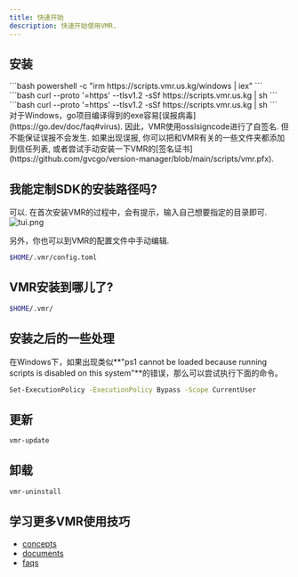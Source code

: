 ```yaml
---
title: 快速开始
description: 快速开始使用VMR.
---
```



## 安装

<Tabs>
  <TabItem label="Windows" icon="seti:windows">
    ```bash
    powershell -c "irm https://scripts.vmr.us.kg/windows | iex"
    ```
  </TabItem>
  <TabItem label="MacOS" icon="apple">
    ```bash
    curl --proto '=https' --tlsv1.2 -sSf https://scripts.vmr.us.kg | sh
    ```
  </TabItem>
  <TabItem label="Linux" icon="linux">
    ```bash
    curl --proto '=https' --tlsv1.2 -sSf https://scripts.vmr.us.kg | sh
    ```
  </TabItem>
</Tabs>

<Aside type="caution" title="Note">
  对于Windows，go项目编译得到的exe容易[误报病毒](https://go.dev/doc/faq#virus). 因此，VMR使用osslsigncode进行了自签名. 
  但不能保证误报不会发生. 如果出现误报, 你可以把和VMR有关的一些文件夹都添加到信任列表, 或者尝试手动安装一下VMR的[签名证书](https://github.com/gvcgo/version-manager/blob/main/scripts/vmr.pfx).
</Aside>

## 我能定制SDK的安装路径吗?

可以. 在首次安装VMR的过程中，会有提示，输入自己想要指定的目录即可. 
![tui.png](../../../../assets/vmr_install_dir.png)

另外，你也可以到VMR的配置文件中手动编辑.
```bash
$HOME/.vmr/config.toml
```

## VMR安装到哪儿了?

```bash
$HOME/.vmr/
```

## 安装之后的一些处理

在Windows下，如果出现类似**"ps1 cannot be loaded because running scripts is disabled on this system"**的错误，那么可以尝试执行下面的命令。
```bash
Set-ExecutionPolicy -ExecutionPolicy Bypass -Scope CurrentUser
```

## 更新

```bash
vmr-update
```

## 卸载

```bash
vmr-uninstall
```

## 学习更多VMR使用技巧

- [concepts](/zh-cn/starts/concepts/)
- [documents](/zh-cn/guides/tutorial/)
- [faqs](/zh-cn/guides/faq/)
